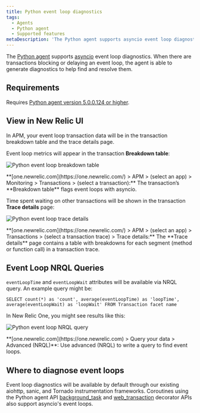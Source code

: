 ```yaml
---
title: Python event loop diagnostics
tags:
  - Agents
  - Python agent
  - Supported features
metaDescription: 'The Python agent supports asyncio event loop diagnostics, giving you insight into transactions delaying or blocking the completion of event loops.'
---
```


The [Python agent](/docs/agents/python-agent/getting-started/introduction-new-relic-python) supports [asyncio](https://docs.python.org/3/library/asyncio.html) event loop diagnostics. When there are transactions blocking or delaying an event loop, the agent is able to generate diagnostics to help find and resolve them.

## Requirements

Requires [Python agent version 5.0.0.124 or higher](/docs/release-notes/agent-release-notes/python-release-notes).

## View in New Relic UI

In APM, your event loop transaction data will be in the transaction breakdown table and the trace details page.

Event loop metrics will appear in the transaction **Breakdown table**:

![Python event loop breakdown table](./images/python-event-loop-breakdown-table.png "python-event-loop-breakdown-table.png")

<figcaption>
  **[one.newrelic.com](https://one.newrelic.com/) > APM > (select an app) > Monitoring > Transactions > (select a transaction):** The transaction’s **Breakdown table** flags event loops with asyncio.
</figcaption>

Time spent waiting on other transactions will be shown in the transaction **Trace details** page:

![Python event loop trace details](./images/python-event-loop-trace-details.png "python-event-loop-trace-details.png")

<figcaption>
  **[one.newrelic.com](https://one.newrelic.com/) > APM > (select an app) > Transactions > (select a transaction trace) > Trace details:** The **Trace details** page contains a table with breakdowns for each segment (method or function call) in a transaction trace.
</figcaption>

## Event Loop NRQL Queries

`eventLoopTime` and `eventLoopWait` attributes will be available via NRQL query. An example query might be:

`SELECT count(*) as 'count', average(eventLoopTime) as 'loopTime', average(eventLoopWait) as 'loopWait' FROM Transaction facet name`

In New Relic One, you might see results like this:

![Python event loop NRQL query](./images/python-event-loop-insights-table.png "python-event-loop-insights-table.png")

<figcaption>
  **[one.newrelic.com](https://one.newrelic.com) > Query your data > Advanced (NRQL)**: Use advanced (NRQL) to write a query to find event loops.
</figcaption>

## Where to diagnose event loops

Event loop diagnostics will be available by default through our existing aiohttp, sanic, and Tornado instrumentation frameworks. Coroutines using the Python agent API [background_task](/docs/agents/python-agent/python-agent-api/background_task) and [web_transaction](/docs/agents/python-agent/python-agent-api/webtransaction) decorator APIs also support asyncio's event loops.
